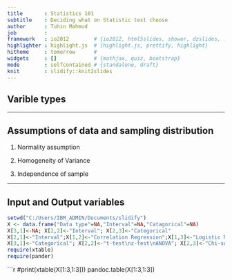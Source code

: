 ```yaml
---
title       : Statistics 101
subtitle    : Deciding what on Statistic test choose
author      : Tuhin Mahmud
job         : 
framework   : io2012        # {io2012, html5slides, shower, dzslides, ...}
highlighter : highlight.js  # {highlight.js, prettify, highlight}
hitheme     : tomorrow      # 
widgets     : []            # {mathjax, quiz, bootstrap}
mode        : selfcontained # {standalone, draft}
knit        : slidify::knit2slides
--- 
```


## Varible types


--- 

## Assumptions of data and sampling distribution

1. Normality assumption

2. Homogeneity of Variance 

3. Independence of sample

---

## Input and Output variables

```r
setwd("C:/Users/IBM_ADMIN/Documents/slidify")
X <- data.frame("Data type"=NA,"Interval"=NA,"Catagorical"=NA)
X[3,1]<-NA; X[2,2]<-"Interval"; X[2,3]<-"Categorical"
X[2,1]<-"Interval";X[1,2]<-"Correlation Regression";X[1,3]<-"Logistic Regression"
X[3,1]<-"Categorical"; X[2,2]<-"t-test\nz-test\nANOVA"; X[2,3]<-"Chi-square"
require(xtable)
require(pander)
```
```r
#print(xtable(X[1:3,1:3]))
pandoc.table(X[1:3,1:3])